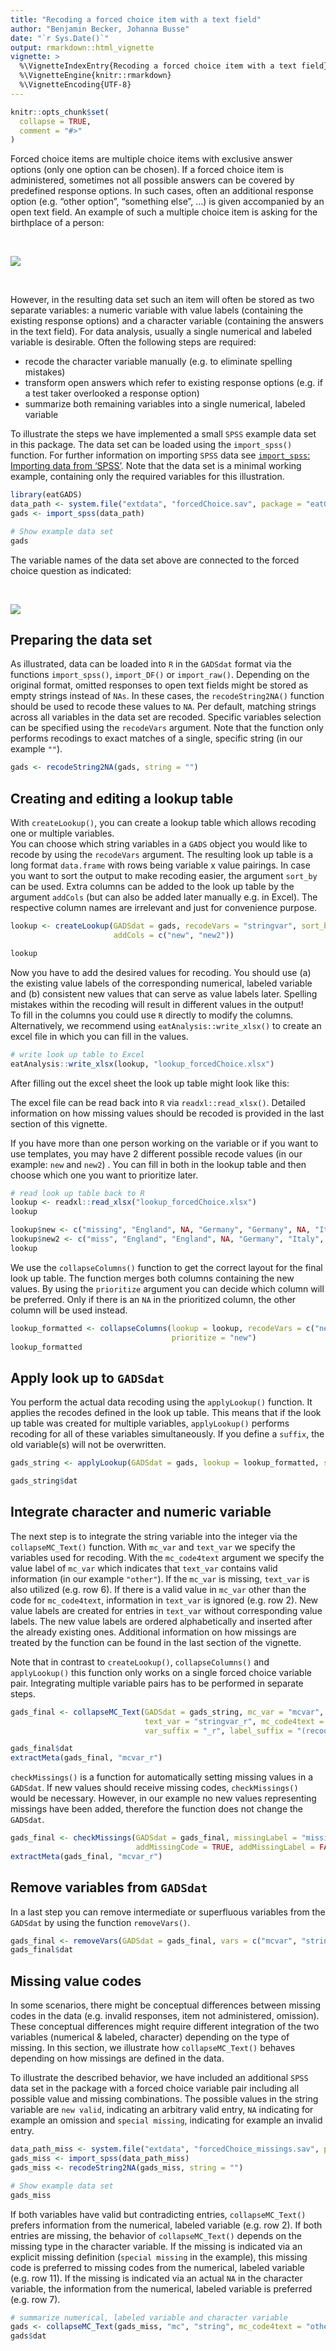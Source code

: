 --- 
title: "Recoding a forced choice item with a text field"
author: "Benjamin Becker, Johanna Busse"
date: "`r Sys.Date()`"
output: rmarkdown::html_vignette
vignette: >
  %\VignetteIndexEntry{Recoding a forced choice item with a text field}
  %\VignetteEngine{knitr::rmarkdown}
  %\VignetteEncoding{UTF-8}
---

```{r, include = FALSE}
knitr::opts_chunk$set(
  collapse = TRUE,
  comment = "#>"
)
```

Forced choice items are multiple choice items with exclusive answer options (only one option can be chosen). If a forced choice item is administered, sometimes not all possible answers can be covered by predefined response options. In such cases, often an additional response option (e.g. "other option", "something else", ...) is given accompanied by an open text field. An example of such a multiple choice item is asking for the birthplace of a person:

&nbsp;

![](forcedChoice.PNG)

&nbsp;

However, in the resulting data set such an item will often be stored as two separate variables: a numeric variable with value labels (containing the existing response options) and a character variable (containing the answers in the text field). For data analysis, usually a single numerical and labeled variable is desirable. Often the following steps are required:

* recode the character variable manually (e.g. to eliminate spelling mistakes)
* transform open answers which refer to existing response options (e.g. if a test taker overlooked a response option)
* summarize both remaining variables into a single numerical, labeled variable

To illustrate the steps we have implemented a small `SPSS` example data set in this package. The data set can be loaded using the `import_spss()` function. For further information on importing `SPSS` data see [`import_spss`: Importing data from 'SPSS'](import_spss.html). Note that the data set is a minimal working example, containing only the required variables for this illustration.

```{r setup}
library(eatGADS)
data_path <- system.file("extdata", "forcedChoice.sav", package = "eatGADS")
gads <- import_spss(data_path)

# Show example data set
gads
```

The variable names of the data set above are connected to the forced choice question as indicated:

&nbsp;

![](forcedChoice_labeled.PNG)

## Preparing the data set

As illustrated, data can be loaded into `R` in the `GADSdat` format via the functions `import_spss()`, `import_DF()` or `import_raw()`. Depending on the original format, omitted responses to open text fields might be stored as empty strings instead of `NAs`. In these cases, the `recodeString2NA()` function should be used to recode these values to `NA`. Per default, matching strings across all variables in the data set are recoded. Specific variables selection can be specified using the `recodeVars` argument. Note that the function only performs recodings to exact matches of a single, specific string (in our example `""`).

```{r recodeString2NA}
gads <- recodeString2NA(gads, string = "")
```


## Creating and editing a lookup table

With `createLookup()`, you can create a lookup table which allows recoding one or multiple variables.  
You can choose which string variables in a `GADS` object you would like to recode by using the `recodeVars` argument. The resulting look up table is a long format `data.frame` with rows being variable x value pairings. In case you want to sort the output to make recoding easier, the argument `sort_by` can be used. Extra columns can be added to the look up table by the argument `addCols` (but can also be added later manually e.g. in Excel). The respective column names are irrelevant and just for convenience purpose. 

```{r lookup}
lookup <- createLookup(GADSdat = gads, recodeVars = "stringvar", sort_by = 'value', 
                       addCols = c("new", "new2"))

lookup
```

Now you have to add the desired values for recoding. You should use (a) the existing value labels of the corresponding numerical, labeled variable and (b) consistent new values that can serve as value labels later. Spelling mistakes within the recoding will result in different values in the output!   
To fill in the columns you could use `R` directly to modify the columns. Alternatively, we recommend using `eatAnalysis::write_xlsx()` to create an excel file in which you can fill in the values. 

```{r lookup export, eval=FALSE}
# write look up table to Excel
eatAnalysis::write_xlsx(lookup, "lookup_forcedChoice.xlsx")
```

After filling out the excel sheet the look up table might look like this:

The excel file can be read back into `R` via `readxl::read_xlsx()`. Detailed information on how missing values should be recoded is provided in the last section of this vignette.

If you have more than one person working on the variable or if you want to use templates, you may have 2 different possible recode values (in our example: `new` and `new2`) . You can fill in both in the lookup table and then choose which one you want to prioritize later.

```{r lookup reimport, eval=FALSE}
# read look up table back to R
lookup <- readxl::read_xlsx("lookup_forcedChoice.xlsx")
lookup
```

```{r fill in values, echo=FALSE}
lookup$new <- c("missing", "England", NA, "Germany", "Germany", NA, "Italy")
lookup$new2 <- c("miss", "England", "England", NA, "Germany", "Italy", "Italy")
lookup
```

We use the `collapseColumns()` function to get the correct layout for the final look up table. The function merges both columns containing the new values. By using the `prioritize` argument you can decide which column will be preferred. Only if there is an `NA` in the prioritized column, the other column will be used instead.

```{r collapse the columns}
lookup_formatted <- collapseColumns(lookup = lookup, recodeVars = c("new", "new2"), 
                                    prioritize = "new")
lookup_formatted
```


## Apply look up to `GADSdat`

You perform the actual data recoding using the `applyLookup()` function. It applies the recodes defined in the look up table. This means that if the look up table was created for multiple variables, `applyLookup()` performs recoding for all of these variables simultaneously. If you define a `suffix`, the old variable(s) will not be overwritten.

```{r integrate the Lookup table}
gads_string <- applyLookup(GADSdat = gads, lookup = lookup_formatted, suffix = "_r")

gads_string$dat
```

## Integrate character and numeric variable

The next step is to integrate the string variable into the integer via the `collapseMC_Text()` function. With `mc_var` and `text_var` we specify the variables used for recoding. With the `mc_code4text` argument we specify the value label of `mc_var` which indicates that `text_var` contains valid information (in our example `"other"`). If the `mc_var` is missing, `text_var` is also utilized (e.g. row 6). If there is a valid value in `mc_var` other than the code for `mc_code4text`, information in `text_var` is ignored (e.g. row 2). New value labels are created for entries in `text_var` without corresponding value labels. The new value labels are ordered alphabetically and inserted after the already existing ones. Additional information on how missings are treated by the function can be found in the last section of the vignette.

Note that in contrast to `createLookup()`, `collapseColumns()` and `applyLookup()` this function only works on a single forced choice variable pair. Integrating multiple variable pairs has to be performed in separate steps.


```{r collapse the data}
gads_final <- collapseMC_Text(GADSdat = gads_string, mc_var = "mcvar", 
                              text_var = "stringvar_r", mc_code4text = "other", 
                              var_suffix = "_r", label_suffix = "(recoded)")

gads_final$dat
extractMeta(gads_final, "mcvar_r")
```

`checkMissings()` is a function for automatically setting missing values in a `GADSdat`. If new values should receive missing codes, `checkMissings()` would be necessary. However, in our example no new values representing missings have been added, therefore the function does not change the `GADSdat`. 

```{r checkMissings}
gads_final <- checkMissings(GADSdat = gads_final, missingLabel = "missing", 
                            addMissingCode = TRUE, addMissingLabel = FALSE)
extractMeta(gads_final, "mcvar_r")
```


## Remove variables from `GADSdat`

In a last step you can remove intermediate or superfluous variables from the `GADSdat` by using the function `removeVars()`.

```{r removing unnecessary variables}
gads_final <- removeVars(GADSdat = gads_final, vars = c("mcvar", "stringvar_r"))
gads_final$dat
```


## Missing value codes

In some scenarios, there might be conceptual differences between missing codes in the data (e.g. invalid responses, item not administered, omission). These conceptual differences might require different integration of the two variables (numerical & labeled, character) depending on the type of missing. In this section, we illustrate how `collapseMC_Text()` behaves depending on how missings are defined in the data. 

To illustrate the described behavior, we have included an additional `SPSS` data set in the package with a forced choice variable pair including all possible value and missing combinations. The possible values in the string variable are `new valid`, indicating an arbitrary valid entry, `NA` indicating for example an omission and `special missing`, indicating for example an invalid entry.

```{r setup miss}
data_path_miss <- system.file("extdata", "forcedChoice_missings.sav", package = "eatGADS")
gads_miss <- import_spss(data_path_miss)
gads_miss <- recodeString2NA(gads_miss, string = "")

# Show example data set
gads_miss
```


If both variables have valid but contradicting entries, `collapseMC_Text()` prefers information from the numerical, labeled variable (e.g. row 2). If both entries are missing, the behavior of `collapseMC_Text()` depends on the missing type in the character variable. If the missing is indicated via an explicit missing definition (`special missing` in the example), this missing code is preferred to missing codes from the numerical, labeled variable (e.g. row 11). If the missing is indicated via an actual `NA` in the character variable, the information from the numerical, labeled variable is preferred (e.g. row 7).

```{r missing treatment}
# summarize numerical, labeled variable and character variable
gads <- collapseMC_Text(gads_miss, "mc", "string", mc_code4text = "other", "_r", "recoded")
gads$dat
```

